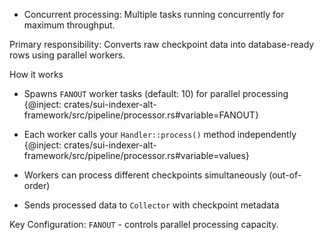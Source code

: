- Concurrent processing: Multiple tasks running concurrently for maximum throughput.

Primary responsibility: Converts raw checkpoint data into database-ready rows using parallel workers.

How it works

- Spawns `FANOUT` worker tasks (default: 10) for parallel processing
{@inject: crates/sui-indexer-alt-framework/src/pipeline/processor.rs#variable=FANOUT}
    
- Each worker calls your `Handler::process()` method independently
{@inject: crates/sui-indexer-alt-framework/src/pipeline/processor.rs#variable=values}

    
- Workers can process different checkpoints simultaneously (out-of-order)
- Sends processed data to `Collector` with checkpoint metadata

Key Configuration: `FANOUT` - controls parallel processing capacity.